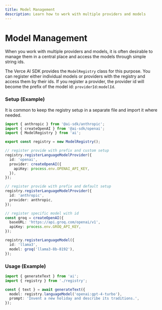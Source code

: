 ```yaml
---
title: Model Management
description: Learn how to work with multiple providers and models
---
```


# Model Management

When you work with multiple providers and models, it is often desirable to manage them in a central place
and access the models through simple string ids.

The Verce AI SDK provides the `ModelRegistry` class for this purpose.
You can register either individual models or providers with the registry and access them by their ids.
If you register a provider, the provider id will become the prefix of the model id:
`providerId:modelId`.

### Setup (Example)

<Note>
  It is common to keep the registry setup in a separate file and import it where
  needed.
</Note>

```ts highlight={"3,5,8-13,16-19,27-30"} filename={"registry.ts"}
import { anthropic } from '@ai-sdk/anthropic';
import { createOpenAI } from '@ai-sdk/openai';
import { ModelRegistry } from 'ai';

export const registry = new ModelRegistry();

// register provide with prefix and custom setup
registry.registerLanguageModelProvider({
  id: 'openai',
  provider: createOpenAI({
    apiKey: process.env.OPENAI_API_KEY,
  }),
});

// register provide with prefix and default setup
registry.registerLanguageModelProvider({
  id: 'anthropic',
  provider: anthropic,
});

// register specific model with id
const groq = createOpenAI({
  baseURL: 'https://api.groq.com/openai/v1',
  apiKey: process.env.GROQ_API_KEY,
});

registry.registerLanguageModel({
  id: 'llama3',
  model: groq('llama3-8b-8192'),
});
```

### Usage (Example)

```ts highlight={"5"}
import { generateText } from 'ai';
import { registry } from './registry';

const { text } = await generateText({
  model: registry.languageModel('openai:gpt-4-turbo'),
  prompt: 'Invent a new holiday and describe its traditions.',
});
```
